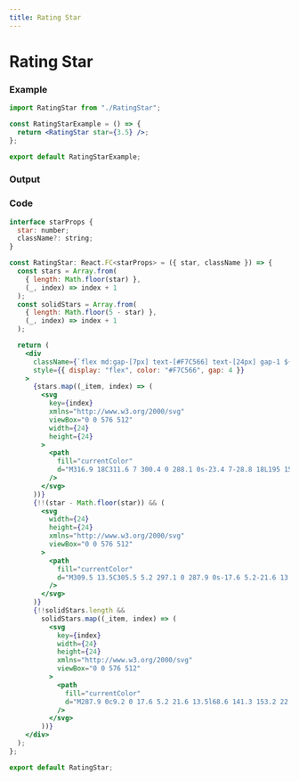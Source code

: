 ```yaml
---
title: Rating Star
---
```



# Rating Star

### Example

```jsx
import RatingStar from "./RatingStar";

const RatingStarExample = () => {
  return <RatingStar star={3.5} />;
};

export default RatingStarExample;
```

### Output

<RatingStarExample />

### Code

```jsx title="RatingStar/index.tsx"
interface starProps {
  star: number;
  className?: string;
}

const RatingStar: React.FC<starProps> = ({ star, className }) => {
  const stars = Array.from(
    { length: Math.floor(star) },
    (_, index) => index + 1
  );
  const solidStars = Array.from(
    { length: Math.floor(5 - star) },
    (_, index) => index + 1
  );

  return (
    <div
      className={`flex md:gap-[7px] text-[#F7C566] text-[24px] gap-1 ${className}`}
      style={{ display: "flex", color: "#F7C566", gap: 4 }}
    >
      {stars.map((_item, index) => (
        <svg
          key={index}
          xmlns="http://www.w3.org/2000/svg"
          viewBox="0 0 576 512"
          width={24}
          height={24}
        >
          <path
            fill="currentColor"
            d="M316.9 18C311.6 7 300.4 0 288.1 0s-23.4 7-28.8 18L195 150.3 51.4 171.5c-12 1.8-22 10.2-25.7 21.7s-.7 24.2 7.9 32.7L137.8 329 113.2 474.7c-2 12 3 24.2 12.9 31.3s23 8 33.8 2.3l128.3-68.5 128.3 68.5c10.8 5.7 23.9 4.9 33.8-2.3s14.9-19.3 12.9-31.3L438.5 329 542.7 225.9c8.6-8.5 11.7-21.2 7.9-32.7s-13.7-19.9-25.7-21.7L381.2 150.3 316.9 18z"
          />
        </svg>
      ))}
      {!!(star - Math.floor(star)) && (
        <svg
          width={24}
          height={24}
          xmlns="http://www.w3.org/2000/svg"
          viewBox="0 0 576 512"
        >
          <path
            fill="currentColor"
            d="M309.5 13.5C305.5 5.2 297.1 0 287.9 0s-17.6 5.2-21.6 13.5L197.7 154.8 44.5 177.5c-9 1.3-16.5 7.6-19.3 16.3s-.5 18.1 5.9 24.5L142.2 328.4 116 483.9c-1.5 9 2.2 18.1 9.7 23.5s17.3 6 25.3 1.7l137-73.2 137 73.2c8.1 4.3 17.9 3.7 25.3-1.7s11.2-14.5 9.7-23.5L433.6 328.4 544.8 218.2c6.5-6.4 8.7-15.9 5.9-24.5s-10.3-14.9-19.3-16.3L378.1 154.8 309.5 13.5zM288 384.7V79.1l52.5 108.1c3.5 7.1 10.2 12.1 18.1 13.3l118.3 17.5L391 303c-5.5 5.5-8.1 13.3-6.8 21l20.2 119.6L299.2 387.5c-3.5-1.9-7.4-2.8-11.2-2.8z"
          />
        </svg>
      )}
      {!!solidStars.length &&
        solidStars.map((_item, index) => (
          <svg
            key={index}
            width={24}
            height={24}
            xmlns="http://www.w3.org/2000/svg"
            viewBox="0 0 576 512"
          >
            <path
              fill="currentColor"
              d="M287.9 0c9.2 0 17.6 5.2 21.6 13.5l68.6 141.3 153.2 22.6c9 1.3 16.5 7.6 19.3 16.3s.5 18.1-5.9 24.5L433.6 328.4l26.2 155.6c1.5 9-2.2 18.1-9.7 23.5s-17.3 6-25.3 1.7l-137-73.2L151 509.1c-8.1 4.3-17.9 3.7-25.3-1.7s-11.2-14.5-9.7-23.5l26.2-155.6L31.1 218.2c-6.5-6.4-8.7-15.9-5.9-24.5s10.3-14.9 19.3-16.3l153.2-22.6L266.3 13.5C270.4 5.2 278.7 0 287.9 0zm0 79L235.4 187.2c-3.5 7.1-10.2 12.1-18.1 13.3L99 217.9 184.9 303c5.5 5.5 8.1 13.3 6.8 21L171.4 443.7l105.2-56.2c7.1-3.8 15.6-3.8 22.6 0l105.2 56.2L384.2 324.1c-1.3-7.7 1.2-15.5 6.8-21l85.9-85.1L358.6 200.5c-7.8-1.2-14.6-6.1-18.1-13.3L287.9 79z"
            />
          </svg>
        ))}
    </div>
  );
};

export default RatingStar;
```